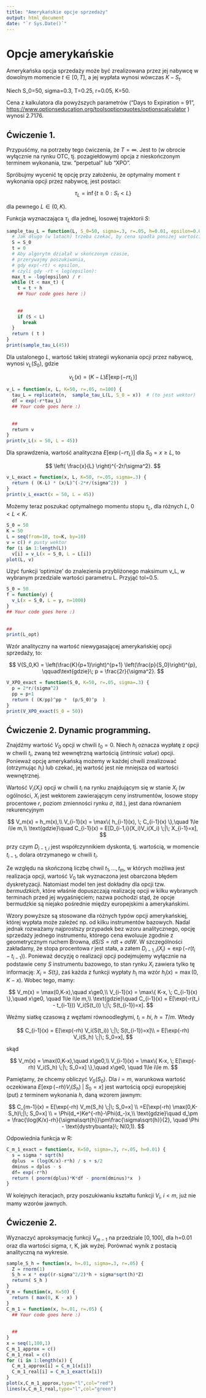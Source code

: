 ```yaml
---
title: "Amerykańskie opcje sprzedaży"
output: html_document
date: "`r Sys.Date()`"
---
```


# Opcje amerykańskie

Amerykańska opcja sprzedaży może być zrealizowana przez jej nabywcę w dowolnym momencie $t \in [0,T]$, a jej wypłata wynosi wówczas $K - S_t$.

Niech S_0=50, sigma=0.3, T=0.25, r=0.05, K=50.

Cena z kalkulatora dla powyższych parametrów ("Days to Expiration = 91", <https://www.optionseducation.org/toolsoptionquotes/optionscalculator> ) wynosi 2.7176.

## Ćwiczenie 1.

Przypuśćmy, na potrzeby tego ćwiczenia, że $T = \infty$. Jest to (w obrocie wyłącznie na rynku OTC, tj. pozagiełdowym) opcja z nieskończonym terminem wykonania, tzw. "perpetual" lub "XPO".

Spróbujmy wycenić tę opcję przy założeniu, że optymalny moment $\tau$ wykonania opcji przez nabywcę, jest postaci:

$$
\tau_L = \inf\{ t\ge0 : S_t < L \}
$$

dla pewnego $L\in(0,K)$.

Funkcja wyznaczająca $\tau_L$ dla jednej, losowej trajektorii $S$:

```r
sample_tau_L = function(L, S_0=50, sigma=.3, r=.05, h=0.01, epsilon=0.01) {
  # Jak długo (w latach) trzeba czekać, by cena spadła poniżej wartości L:
  S = S_0
  t = 0
  # Aby algorytm działał w skończonym czasie,
  # przerywajmy poszukiwania, 
  # gdy exp(-rt) < epsilon,
  # czyli gdy -rt < log(epsilon):
  max_t = -log(epsilon) / r
  while (t < max_t) {
    t = t + h
    ## Your code goes here :)
    
    
    ##
    if (S < L)
      break
  }
  return ( t )
}
print(sample_tau_L(45))
```

Dla ustalonego $L$, wartość takiej strategii wykonania opcji przez nabywcę, wynosi $v_L(S_0)$, gdzie

$$
v_L(x) = (K-L) E[\exp(-r\tau_L)]
$$

```r
v_L = function(x, L, K=50, r=.05, n=100) {
  tau_L = replicate(n,  sample_tau_L(L, S_0 = x))  # (to jest wektor)
  df = exp(-r*tau_L) 
  ## Your code goes here :)
    
    
  ##
  return v
}
print(v_L(x = 50, L = 45))
```

Dla sprawdzenia, wartość analityczna $E[\exp(-r\tau_L)]$ dla $S_0=x \ge L$, to

$$
\left( \frac{x}{L} \right)^{-2r/\sigma^2}.
$$

```r
v_L_exact = function(x, L, K=50, r=.05, sigma=.3) {
  return ( (K-L) * (x/L)^(-2*r/(sigma^2))  )
}
print(v_L_exact(x = 50, L = 45))
```

Możemy teraz poszukać optymalnego momentu stopu $\tau_L$, dla różnych $L$, $0 < L < K$.

```r
S_0 = 50
K = 50
L = seq(from=10, to=K, by=10)
v = c() # pusty wektor
for (i in 1:length(L)) 
  v[i] = v_L(x = S_0, L = L[i]) 
plot(L, v)
```

Użyć funkcji 'optimize' do znalezienia przybliżonego maksimum v_L, w wybranym przedziale wartości parametru L. Przyjąć tol=0.5.

```r
S_0 = 50
f = function(y) {
  v_L(x = S_0, L = y, n=1000) 
}
## Your code goes here :)
  
  
##
print(L_opt)
```

Wzór analityczny na wartość niewygasającej amerykańskiej opcji sprzedaży, to:

$$
V(S_0,K) = 
\left(\frac{K}{p+1}\right)^{p+1}
\left(\frac{p}{S_0}\right)^{p},
\qquad\text{gdzie}\;
p = \frac{2r}{\sigma^2}.
$$

```r
V_XPO_exact = function(S_0, K=50, r=.05, sigma=.3) {
  p = 2*r/(sigma^2)
  pp = p+1
  return ( (K/pp)^pp *  (p/S_0)^p  )
}
print(V_XPO_exact(S_0 = 50))
```

## Ćwiczenie 2. Dynamic programming.

Znajdźmy wartość $V_0$ opcji w chwili $t_0=0$. Niech $h_i$ oznacza wypłatę z opcji w chwili $t_i$, zwaną też wewnętrzną wartością (*intrinsic value*) opcji. Ponieważ opcję amerykańską możemy w każdej chwili zrealizować (otrzymując $h_i$) lub czekać, jej wartość jest nie mniejsza od wartości wewnętrznej.

Wartość $V_i(X_i)$ opcji w chwili $t_i$ na rynku znajdującym się w stanie $X_i$ (w ogólności, $X_i$ jest wektorem zawierającym ceny instrumentów, losowe stopy procentowe $r$, poziom zmienności rynku $\sigma$, itd.), jest dana równaniem rekurencyjnym

$$
V_m(x) = h_m(x),\\
V_{i-1}(x) = \max\{ h_{i-1}(x), \; C_{i-1}(x) \},\quad 1\le i\le m,\\
\text{gdzie}\quad 
C_{i-1}(x) = E[D_{i-1,i}(X_i)V_i(X_i) \;|\; X_{i-1}=x],
$$

przy czym $D_{i-1,i}$ jest współczynnikiem dyskonta, tj. wartością, w momencie $t_{i-1}$, dolara otrzymanego w chwili $t_i$.

Ze względu na skończoną liczbę chwil $t_1,\ldots,t_m$, w których możliwa jest realizacja opcji, wartość $V_0$ tak wyznaczona jest obarczona błędem dyskretyzacji. Natomiast model ten jest dokładny dla opcji tzw. *bermudzkich*, które właśnie dopuszczają realizację opcji w kilku wybranych terminach przed jej wygaśnięciem; nazwa pochodzi stąd, że opcje bermudzkie są niejako pośrednie między europejskimi a amerykańskimi.

Wzory powyższe są stosowane dla różnych typów opcji amerykańskiej, której wypłata może zależeć np. od kilku instrumentów bazowych. Nadal jednak rozważamy najprostszy przypadek bez wzoru analitycznego, opcję sprzedaży jednego instrumentu, którego cena ewoluuje zgodnie z geometrycznym ruchem Browna, $dS/S=r dt + \sigma dW$. W szczególności zakładamy, że stopa procentowa $r$ jest stała, a zatem $D_{i-1,i}(X_i) = \exp(-r(t_i - t_{i-1}))$. Ponieważ decyzję o realizacji opcji podejmujemy wyłącznie na podstawie ceny $S$ instrumentu bazowego, to stan rynku $X_i$ zawiera tylko tę informację: $X_i=S(t_i)$, zaś każda z funkcji wypłaty $h_i$ ma wzór $h_i(x) = \max(0,K-x)$. Wobec tego, mamy:

$$
V_m(x) = \max(0,K-x),\quad x\ge0,\\
V_{i-1}(x) = \max\{ K-x, \; C_{i-1}(x) \},\quad x\ge0, \quad 1\le i\le m,\\
\text{gdzie}\quad 
C_{i-1}(x) = E[\exp(-r(t_i - t_{i-1})) V_i(S(t_i)) \;|\; S(t_{i-1})=x].
$$

Weźmy siatkę czasową z węzłami równoodległymi, $t_i = hi$, $h=T/m$. Wtedy

$$
C_{i-1}(x) = E[\exp(-rh) V_i(S(t_i)) \;|\; S(t_{i-1})=x]\\
= E[\exp(-rh) V_i(S_h) \;|\; S_0=x],
$$

skąd

$$
V_m(x) = \max(0,K-x),\quad x\ge0,\\
V_{i-1}(x) = \max\{ K-x, \; E[\exp(-rh) V_i(S_h) \;|\; S_0=x] \},\quad x\ge0, \quad 1\le i\le m.
$$

Pamiętamy, że chcemy obliczyć $V_0(S_0)$. Dla $i=m$, warunkowa wartość oczekiwana $E[\exp(-rh) V_i(S_h) \;|\; S_0=x]$ jest wartością opcji europejskiej (put) z terminem wykonania $h$, daną wzorem jawnym:

$$
C_{m-1}(x) = E[\exp(-rh) V_m(S_h) \;|\; S_0=x]
\\
=E[\exp(-rh) \max(0,K-S_h)\;|\; S_0=x]
\\
=
\Phi(d_+)Ke^{-rh}-\Phi(d_-)x,\\
\text{gdzie}\quad
d_\pm
=
\frac{\log(K/x)-rh}{\sigma\sqrt{h}}\pm\frac{\sigma\sqrt{h}}{2},
\quad
\Phi - \text{dystrybuanta}\; N(0,1).
$$

Odpowiednia funkcja w R:
```r
C_m_1_exact = function(x, K=50, sigma=.3, r=.05, h=0.01) {
  s = sigma * sqrt(h)
  dplus  = (log(K/x)-r*h) / s + s/2
  dminus = dplus - s
  df= exp(-r*h)
  return ( pnorm(dplus)*K*df - pnorm(dminus)*x  )
}
```

W kolejnych iteracjach, przy poszukiwaniu kształtu funkcji $V_i$, $i < m$, już nie mamy wzorów jawnych.

## Ćwiczenie 2.

Wyznaczyć aproksymację funkcji $V_{m-1}$ na przedziale $[0,100]$,
dla h=0.01 oraz dla wartości sigma, r, K, jak wyżej. Porównać wynik z postacią analityczną na wykresie.
```r
sample_S_h = function(x, h=.01, sigma=.3, r=.05) {
  Z = rnorm(1)
  S_h = x * exp((r-sigma^2/2)*h + sigma*sqrt(h)*Z)
  return( S_h )
}
V_m = function(x, K=50) {
  return ( max(0, K - x) )
}
C_m_1 = function(x, h=.01, r=.05) {
  ## Your code goes here :)
  
  
  ##
}
x = seq(1,100,1)
C_m_1_approx = c()
C_m_1_real = c()
for (i in 1:length(x)) {
  C_m_1_approx[i] = C_m_1(x[i])
  C_m_1_real[i] = C_m_1_exact(x[i])
}
plot(x,C_m_1_approx,type="l",col="red")
lines(x,C_m_1_real,type="l",col="green")
```


